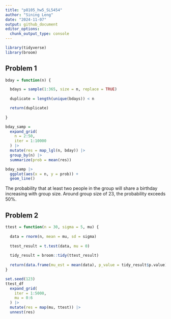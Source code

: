 ```yaml
---
title: "p8105_hw5_SL5454"
author: "Sining Leng"
date: "2024-11-07"
output: github_document
editor_options: 
  chunk_output_type: console
---
```


```r
library(tidyverse)
library(broom)
```

## Problem 1
```r
bday = function(n) {

  bdays = sample(1:365, size = n, replace = TRUE)
  
  duplicate = length(unique(bdays)) < n

  return(duplicate)
  
}

bday_samp = 
  expand_grid(
    n = 2:50,
    iter = 1:10000
  ) |> 
  mutate(res = map_lgl(n, bday)) |> 
  group_by(n) |> 
  summarize(prob = mean(res))

bday_samp |>
  ggplot(aes(x = n, y = prob)) + 
  geom_line()
```

The probability that at least two people in the group will share a birthday increasing with group size. Around group size of 23, the probability exceeds 50%.


## Problem 2

```r
ttest = function(n = 30, sigma = 5, mu) {
  
  data = rnorm(n, mean = mu, sd = sigma)
  
  ttest_result = t.test(data, mu = 0) 
  
  tidy_result = broom::tidy(ttest_result)
  
  return(data.frame(mu_est = mean(data), p_value = tidy_result$p.value))
}

set.seed(123)
ttest_df  
  expand_grid(
    iter = 1:5000,
    mu = 0:6
  ) |> 
  mutate(res = map(mu, ttest)) |> 
  unnest(res) 
```


